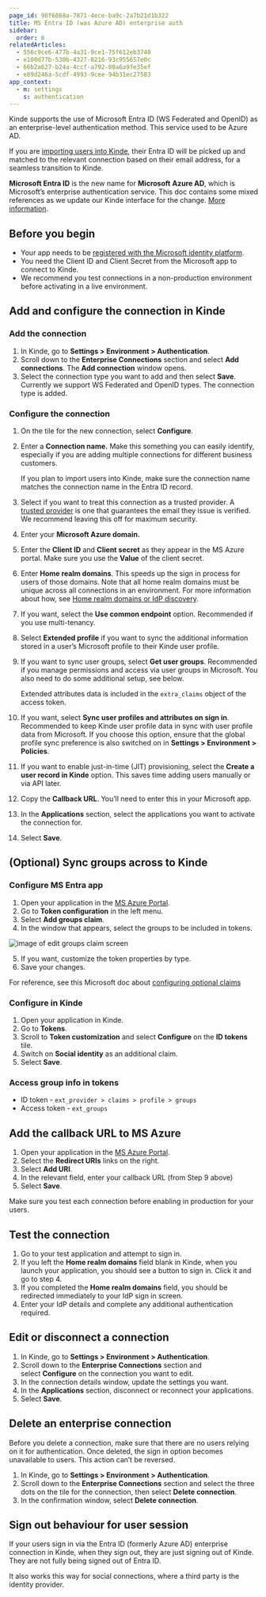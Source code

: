 ```yaml
---
page_id: 98f6868a-7871-4ece-ba9c-2a7b21d1b322
title: MS Entra ID (was Azure AD) enterprise auth
sidebar:
  order: 6
relatedArticles:
  - 556c9ce6-477b-4a31-9ce1-75f612eb3740
  - e100d77b-530b-4327-8216-93c955657e0c
  - 66b2a627-b24a-4ccf-a792-80a6a9fe35ef
  - e89d246a-5cdf-4993-9cee-94b31ec27583
app_context:
  - m: settings
    s: authentication
---
```


Kinde supports the use of Microsoft Entra ID (WS Federated and OpenID) as an enterprise-level authentication method. This service used to be Azure AD.

If you are [importing users into Kinde](/manage-users/add-and-edit/import-users-in-bulk/), their Entra ID will be picked up and matched to the relevant connection based on their email address, for a seamless transition to Kinde.

<Aside>

**Microsoft Entra ID** is the new name for **Microsoft** **Azure AD**, which is Microsoft’s enterprise authentication service. This doc contains some mixed references as we update our Kinde interface for the change. [More information](https://learn.microsoft.com/en-gb/azure/active-directory/fundamentals/new-name).

</Aside>

## **Before you begin**

- Your app needs to be [registered with the Microsoft identity platform](https://learn.microsoft.com/en-us/azure/active-directory/develop/quickstart-register-app).
- You need the Client ID and Client Secret from the Microsoft app to connect to Kinde. 
- We recommend you test connections in a non-production environment before activating in a live environment.

## **Add and configure the connection in Kinde**

### **Add the connection**

1. In Kinde, go to **Settings > Environment > Authentication**.
2. Scroll down to the **Enterprise Connections** section and select **Add connections**. The **Add connection** window opens.
3. Select the connection type you want to add and then select **Save**. Currently we support WS Federated and OpenID types. The connection type is added.

### **Configure the connection**

1. On the tile for the new connection, select **Configure**.
2. Enter a **Connection name.** Make this something you can easily identify, especially if you are adding multiple connections for different business customers.

   <Aside type="warning">

   If you plan to import users into Kinde, make sure the connection name matches the connection name in the Entra ID record.

   </Aside>

3. Select if you want to treat this connection as a trusted provider. A [trusted provider](/authenticate/about-auth/identity-and-verification/) is one that guarantees the email they issue is verified. We recommend leaving this off for maximum security.
4. Enter your **Microsoft Azure domain.**
5. Enter the **Client ID** and **Client secret** as they appear in the MS Azure portal. Make sure you use the **Value** of the client secret.
6. Enter **Home realm domains**. This speeds up the sign in process for users of those domains.
   Note that all home realm domains must be unique across all connections in an environment. For more information about how, see [Home realm domains or IdP discovery](/authenticate/enterprise-connections/home-realm-discovery/).
7. If you want, select the **Use common endpoint** option. Recommended if you use multi-tenancy.
8. Select **Extended profile** if you want to sync the additional information stored in a user’s Microsoft profile to their Kinde user profile.
9. If you want to sync user groups, select **Get user groups**. Recommended if you manage permissions and access via user groups in Microsoft. You also need to do some additional setup, see below.
  
    <Aside>

   Extended attributes data is included in the `extra_claims` object of the access token.

    </Aside>

9. If you want, select **Sync user profiles and attributes on sign in**. Recommended to keep Kinde user profile data in sync with user profile data from Microsoft. If you choose this option, ensure that the global profile sync preference is also switched on in **Settings > Environment > Policies**.
10. If you want to enable just-in-time (JIT) provisioning, select the **Create a user record in Kinde** option. This saves time adding users manually or via API later.
11. Copy the **Callback URL**. You’ll need to enter this in your Microsoft app.
12. In the **Applications** section, select the applications you want to activate the connection for.
13. Select **Save**.

## (Optional) Sync groups across to Kinde

### Configure MS Entra app

1. Open your application in the [MS Azure Portal](https://portal.azure.com/).
2. Go to **Token configuration** in the left menu. 
3. Select **Add groups claim**.
4. In the window that appears, select the groups to be included in tokens.

![image of edit groups claim screen](https://imagedelivery.net/skPPZTHzSlcslvHjesZQcQ/fed278be-bdcd-43b6-7130-8c866928b700/public/)

5. If you want, customize the token properties by type.
6. Save your changes.

For reference, see this Microsoft doc about [configuring optional claims](https://learn.microsoft.com/en-us/entra/identity-platform/optional-claims?tabs=appui/) 

### Configure in Kinde

1. Open your application in Kinde.
2. Go to **Tokens**.
3. Scroll to **Token customization** and select **Configure** on the **ID tokens** tile.
4. Switch on **Social identity** as an additional claim.
5. Select **Save**.

### Access group info in tokens

- ID token - `ext_provider > claims > profile > groups`
- Access token - `ext_groups`

## **Add the callback URL to MS Azure**

1. Open your application in the [MS Azure Portal](https://portal.azure.com/).
3. Select the **Redirect URIs** links on the right.
4. Select **Add URI**.
5. In the relevant field, enter your callback URL (from Step 9 above)
6. Select **Save**.

Make sure you test each connection before enabling in production for your users.

## Test the connection

1. Go to your test application and attempt to sign in.
2. If you left the **Home realm domains** field blank in Kinde, when you launch your application, you should see a button to sign in. Click it and go to step 4.
3. If you completed the **Home realm domains** field, you should be redirected immediately to your IdP sign in screen.
4. Enter your IdP details and complete any additional authentication required.

## **Edit or disconnect a connection**

1. In Kinde, go to **Settings > Environment > Authentication**.
2. Scroll down to the **Enterprise Connections** section and select **Configure** on the connection you want to edit.
3. In the connection details window, update the settings you want.
4. In the **Applications** section, disconnect or reconnect your applications.
5. Select **Save**.

## Delete an enterprise connection

<Aside type="danger">

Before you delete a connection, make sure that there are no users relying on it for authentication. Once deleted, the sign in option becomes unavailable to users. This action can’t be reversed.

</Aside>

1. In Kinde, go to **Settings > Environment > Authentication**.
2. Scroll down to the **Enterprise Connections** section and select the three dots on the tile for the connection, then select **Delete connection**.
3. In the confirmation window, select **Delete connection**.

## Sign out behaviour for user session

If your users sign in via the Entra ID (formerly Azure AD) enterprise connection in Kinde, when they sign out, they are just signing out of Kinde. They are not fully being signed out of Entra ID.

It also works this way for social connections, where a third party is the identity provider.
